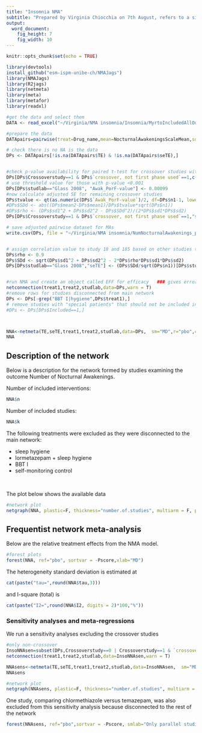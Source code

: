 ```yaml
---
title: "Insomnia NMA"
subtitle: "Prepared by Virginia Chiocchia on 7th August, refers to a single outcome analysis (Number of nocturnal awakenings) in a frequentist setting"
output: 
  word_document: 
    fig_height: 7
    fig_width: 10
---
```


```r
knitr::opts_chunk$set(echo = TRUE)
```
<!-- Make sure you have the needed libraries from R-Cran and Github: -->
<!-- devtools -->
<!-- NMAJags -->
<!-- R2jags -->
<!-- netmeta -->
<!-- meta -->
<!-- metafor -->
<!-- readxl -->


```r
library(devtools)
install_github("esm-ispm-unibe-ch/NMAJags")
library(NMAJags)
library(R2jags)
library(netmeta)
library(meta)
library(metafor)
library(readxl)
```


```r
#get the data and select them
DATA <- read_excel("~/Virginia/NMA insomnia/Insomnia/MyrtoIncludedAllOutcomesClean27.6dVirgiRenamedInterventions.xlsx", na = "NA")


```



```r
#prepare the data
DATApairs=pairwise(treat=Drug_name,mean=NocturnalAwakeningsScaleMean,sd=NocturnalAwakeningsScaleSD,n=NocturnalAwakeningsScaleParticipants, data=DATA, studlab = Study_name, sm= "MD")

# check there is no NA is the data
DPs <- DATApairs[!is.na(DATApairs$TE) & !is.na(DATApairs$seTE),]


#check p-value availability for paired t-test for crossover studies with both phases used
DPs[DPs$Crossoverstudy==1 & DPs$`crossover, not first phase used`==1,c("studlab","Awak_PorF-value","Awak_p=0, f=1")]
# use threshold value for those with p-value <0.001
DPs[DPs$studlab=="Glass 2008", "Awak_PorF-value"] <- 0.00099
#now calculate adjusted SE for remaining crossover studies
DPs$tvalue <- qt(as.numeric(DPs$`Awak_PorF-value`)/2, df=DPs$n1-1, lower.tail = F)
#DPs$SDd <- abs((DPs$mean2-DPs$mean1)/DPs$tvalue*sqrt(DPs$n1))
#DPs$rho <- (DPs$sd1^2 + DPs$sd2^2 - DPs$SDd^2)/(2*DPs$sd1*DPs$sd2)
DPs[DPs$Crossoverstudy==1 & DPs$`crossover, not first phase used`==1,"seTE"] <- (abs(DPs$TE)/DPs$tvalue)[DPs$Crossoverstudy==1 & DPs$`crossover, not first phase used`==1] 

# save adjusted pairwise dataset for MAs
write.csv(DPs, file = "~/Virginia/NMA insomnia/NumNocturnalAwakenings_pairwise.csv")


# assign correlation value to study 18 and 185 based on other studies to fix issues with negative variances
DPs$rho <- 0.9
DPs$SDd <- sqrt(DPs$sd1^2 + DPs$sd2^2 - 2*DPs$rho*DPs$sd1*DPs$sd2)
DPs[DPs$studlab=="Glass 2008","seTE"] <- (DPs$SDd/sqrt(DPs$n1))[DPs$studlab=="Glass 2008"] 


#run NMA and create an object called EFF for efficacy   ### gives error because consists of 5 separate sub-networks so run netconnection first
netconnection(treat1,treat2,studlab,data=DPs,warn = T)
#remove rows for studies disconnected from main network
DPs <- DPs[-grep("BBT I|hygiene",DPs$treat1),]
# remove studies with "special patients" that should not be included in main analysis
#DPs <- DPs[DPs$Included==1,]



NNA<-netmeta(TE,seTE,treat1,treat2,studlab,data=DPs,  sm="MD",r="pbo",comb.fixed =F, comb.random = T)
NNA

```
## Description of the network


Below is a description for the network formed by studies examining the outcome Number of Nocturnal Awakenings.


<!-- Below are the total number of participants in each of the included interventions -->
<!-- ```{r, echo=FALSE, message=FALSE, warning=FALSE} -->
<!-- #describe the data -->
<!-- tapply(DATAs$N_arm_total_stapf,DATAs$Drug_name,sum,na.rm=T) -->

<!-- ``` -->
Number of included interventions:
```r
NNA$n
```
Number of included studies:
```r
NNA$k
```

The following treatments were excluded as they were disconnected to the main network:

  * sleep hygiene
  * lormetazepam + sleep hygiene
  * BBT I
  * self-monitoring control
  
\    

  
 The plot below shows the available data\
```r
#network plot
netgraph(NNA, plastic=F, thickness="number.of.studies", multiarm = F, points=T, col=1, number.of.studies=T)
```




## Frequentist network meta-analysis 

Below are the relative treatment effects from the NMA model. 

```r

#forest plots
forest(NNA, ref="pbo", sortvar = -Pscore,xlab="MD")
```


<!-- The P-scores (equivalent to the SUCRAs) are shown below -->
<!-- ```{r, echo=FALSE} -->
<!-- netrank(TST, small.values = "bad") -->
<!-- ``` -->

The heterogeneity standard deviation is estimated at
```r
cat(paste("tau=",round(NNA$tau,3)))
```
and I-square (total) is 
```r
cat(paste("I2=",round(NNA$I2, digits = 2)*100,"%"))
```



<!-- There is little/no/important evidence of inconsistency in the data. There are in total -->

<!-- ```{r echo=FALSE, message=FALSE, warning=FALSE} -->
<!-- split=netsplit(TST) -->
<!-- SIDEp=split$compare.random$p -->
<!-- SIDEp=SIDEp[!is.na(SIDEp)] -->
<!-- #proportion of inconsistent loops -->
<!-- cat(length(SIDEp)) -->
<!-- ``` -->

<!-- comparisons in the network, and there is inconsistency (according to SIDE p-value<0.10) in -->

<!-- ```{r, echo=F, message=FALSE, warning=FALSE} -->
<!-- cat(length(SIDEp[SIDEp<=0.1])) -->
<!-- ``` -->
<!-- loops which gives a % of inconsistent loops equal to -->
<!-- ```{r, echo=F, message=FALSE, warning=FALSE} -->
<!-- cat(paste(round((length(SIDEp[SIDEp<=0.1])/length(SIDEp))*100,1),"%")) -->
<!-- ``` -->



<!-- The p-value from the design-by-treatment test is -->

<!-- ```{r, echo=FALSE, message=FALSE, warning=FALSE} -->
<!-- a=decomp.design(TST) -->
<!-- print(round(a$Q.inc.random$pval,3)) -->
<!-- ``` -->


### Sensitivity analyses and meta-regressions

We run a sensitivity analyses excluding the crossover studies
```r

#only non-crossover
InsoNNAsen=subset(DPs,Crossoverstudy==0 | Crossoverstudy==1 & `crossover, not first phase used`!=1)  
netconnection(treat1,treat2,studlab,data=InsoNNAsen,warn = T)

NNAsens<-netmeta(TE,seTE,treat1,treat2,studlab,data=InsoNNAsen,  sm="MD",comb.fixed =F, comb.random = T)
NNAsens


```

```r
#network plot
netgraph(NNAsens, plastic=F, thickness="number.of.studies", multiarm = F, points=T, col=1, number.of.studies=T)
```

One study, comparing chlormethiazole versus temazepam, was also excluded from this sensitivity analysis because disconnected to the rest of the network

```r

forest(NNAsens, ref="pbo",sortvar = -Pscore, smlab="Only parallel studies", fontsize=10,xlab="MD")


```

